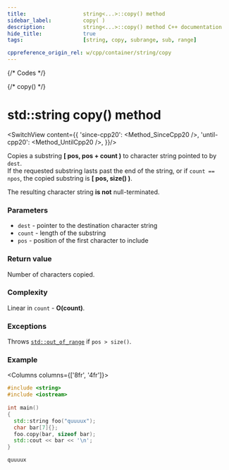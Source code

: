 ```yaml
---
title:					string<...>::copy() method
sidebar_label:			copy( )
description:			string<...>::copy() method C++ documentation
hide_title:				true
tags:					[string, copy, subrange, sub, range]

cppreference_origin_rel: w/cpp/container/string/copy
---
```



{/* Codes */}

{/* copy() */}

# std::string copy() method

<SwitchView content={{
	'since-cpp20': <Method_SinceCpp20 />,
	'until-cpp20': <Method_UntilCpp20 />,
}}/>

Copies a substring **[ pos, pos + count )** to character string pointed to by `dest`.  
If the requested substring lasts past the end of the string, or if `count == npos`, the copied substring is **[ pos, size() )**.


The resulting character string **is not** null-terminated.

### Parameters

 - `dest` - pointer to the destination character string
 - `count` - length of the substring
 - `pos` - position of the first character to include

### Return value

Number of characters copied.

### Complexity

Linear in `count` - **O(count)**.

### Exceptions

Throws [`std::out_of_range`](#) if `pos > size()`.

### Example

<Columns columns={['8fr', '4fr']}>
<div>

```cpp
#include <string>
#include <iostream>
 
int main()
{
  std::string foo("quuuux");
  char bar[7]{};
  foo.copy(bar, sizeof bar);
  std::cout << bar << '\n';
}
```

</div>
<div>

```plaintext title="Output"
quuuux
```

</div>
</Columns>
